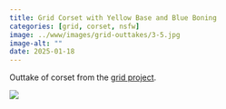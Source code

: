 ```yaml
---
title: Grid Corset with Yellow Base and Blue Boning
categories: [grid, corset, nsfw]
image: ../www/images/grid-outtakes/3-5.jpg
image-alt: ""
date: 2025-01-18
---
```


Outtake of corset from the [grid project](/posts/2025-01-27_grid-project.html).

![](../www/images/grid-outtakes/3-5.jpg)

